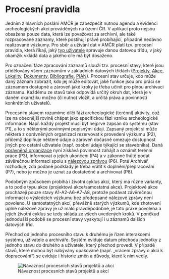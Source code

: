 # Procesní pravidla

Jedním z hlavních poslání AMČR je zabezpečit nutnou agendu a evidenci archeologických akcí prováděných na území ČR. V aplikaci proto nejsou obsažena pouze data, která lze považovat za archivní, ale také rozpracované záznamy, které postihují právě probíhající, případně nedávno realizované výzkumy. Pro sběr a užívání dat v AMČR platí tzv. procesní pravidla, která říkají, jaký [typ uživatele]() spravuje danou datovou třídu, v jaký okamžik vkládá data a jakého cíle má být dosaženo.

Pro označení fáze zpracování záznamů slouží tzv. procesní stavy, které jsou přidělovány všem záznamům v základních datových třídách ([Projekty](), [Akce](), [Lokality](), [Dokumenty](), [Bibliografie](), [PIAN]()). Procesní stav určuje, kdo může daný záznam zobrazit, kdo jej může editovat, jaké funkce jsou pro práci se záznamem dostupné a zároveň jaké kroky je třeba učinit pro plnou archivaci záznamu. Každému ze stavů také odpovídá určitý okruh dat, která je v daném okamžiku možno (či nutno) vložit, a určitá práva a povinnosti konkrétních uživatelů.

Procesním stavem rozumíme dílčí fázi archeologické (terénní) aktivity, což lze na obecnější rovině chápat jako specifickou fázi vzniku archeologické informace. Např. každý projekt musí být nejprve zapsán do systému (stav P1), a to s některými povinnými popisnými údaji. Zapsaný projekt si může některá z oprávněných organizací rezervovat k provedení výzkumu (P2), přičemž doplňuje některé údaje a zároveň dočasně omezuje dostupnost jiných pro ostatní uživatele (např. osobní údaje týkající se stavebníka). Daná [oprávněná organizace](https://arup-cas.github.io/aiscr-webamcr-help/pojmy-a-koncepce.html#opr%C3%A1vn%C4%9Bn%C3%A1-archeologick%C3%A1-organizace) nyní získává povinnost zahájit a oznámit terénní práce (P3), informovat o jejich ukončení (P4) a v zákonné lhůtě podat závěrečnou informaci spolu s [nálezovou zprávou](https://arup-cas.github.io/aiscr-webamcr-help/pojmy-a-koncepce.html#n%C3%A1lezov%C3%A1-zpr%C3%A1va) (P6). Poté Archivář rozhoduje, zda podané podklady je třeba vrátit k doplnění/přepracování (P7), nebo je možno je uznat za dostatečné a archivovat (P8).

Podobným způsobem probíhá i životní cyklus akcí, který má různé varianty, a to podle typu akce (projektová akce/samostatná akce). Projektové akce procházejí pouze stavy A1-A2-A6-A7-A8, protože podávat závěrečnou informaci o výsledcích výzkumu bez předepsané nálezové zprávy není povoleno. U samostatných akcí, převážně starých výzkumů, kde zhotovení úplné nálezové zprávy je už málo pravděpodobné, je tato praxe povolena a jejich životní cyklus se tedy skládá ze všech uvedených kroků. V poněkud jednodušší podobě se procesní stavy vyskytují i u záznamů dalších datových tříd.

Přechod od jednoho procesního stavu k druhému je řízen interakcemi systému, uživatele a archiváře. Systém eviduje datum přechodu jednotky z jednoho stavu do druhého a uživatele, který přechod provedl. V případě stavů, které mohou být nabývány opakovaně (např. „vrácení zprávy o akci k dopracování“) se eviduje i historie změn a důvody, které k nim vedly.

![Návaznost procesních stavů projektů a akcí](figs/stavy_schema.png)
